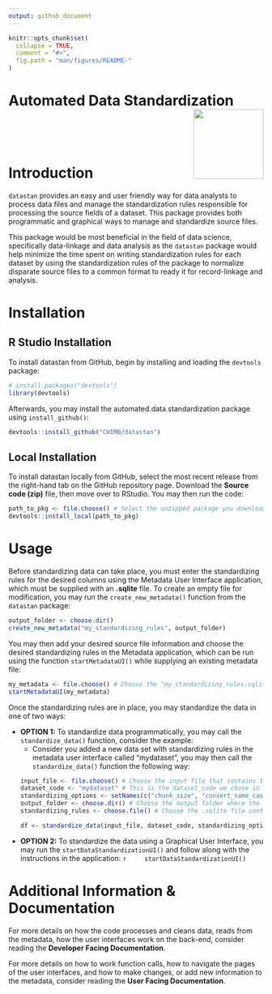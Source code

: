 ```yaml
---
output: github_document
---
```


<!-- README.md is generated from README.Rmd. Please edit that file -->

```r
knitr::opts_chunk$set(
  collapse = TRUE,
  comment = "#>",
  fig.path = "man/figures/README-"
)
```


# Automated Data Standardization <img src="man/figures/chimb_logo.jpg" align="right" height="138" />

<br><br><br>

# Introduction

`datastan` provides an easy and user friendly way for data analysts to process data files and manage the standardization rules responsible for processing the source fields of a dataset. This package provides both programmatic and graphical ways to manage and standardize source files.

This package would be most beneficial in the field of data science, specifically data-linkage and data analysis as the `datastan` package would help minimize the time spent on writing standardization rules for each dataset by using the standardization rules of the package to normalize disparate source files to a common format to ready it for record-linkage and analysis.

# Installation

## R Studio Installation

To install datastan from GitHub, begin by installing and loading the `devtools` package:
```r
# install.packages("devtools")
library(devtools)
```

Afterwards, you may install the automated.data.standardization package using `install_github()`:
```r
devtools::install_github("CHIMB/datastan")
```

## Local Installation

To install datastan locally from GitHub, select the most recent release from the right-hand tab on the GitHub repository page. Download the <b>Source code (zip)</b> file, then move over to RStudio. You may then run the code:
```r
path_to_pkg <- file.choose() # Select the unzipped package you downloaded from GitHub.
devtools::install_local(path_to_pkg)
```

# Usage

Before standardizing data can take place, you must enter the standardizing rules for the desired columns using the Metadata User Interface application, which must be supplied with an <b>.sqlite</b> file. To create an empty file for modification, you may run the `create_new_metadata()` function from the `datastan` package:

```r
output_folder <- choose.dir()
create_new_metadata("my_standardizing_rules", output_folder)
```

You may then add your desired source file information and choose the desired standardizing rules in the Metadata application, which can be run using the function `startMetadataUI()` while supplying an existing metadata file:

```r
my_metadata <- file.choose() # Choose the "my_standardizing_rules.sqlite" file.
startMetadataUI(my_metadata)
```

Once the standardizing rules are in place, you may standardize the data in one of two ways:

  - <b>OPTION 1:</b> To standardize data programmatically, you may call the `standardize_data()` function, consider the example:
    - Consider you added a new data set with standardizing rules in the metadata user interface called "mydataset", you may then call the `standardize_data()` function the following way:
    ``` r
    input_file <- file.choose() # Choose the input file that contains the source dataset.
    dataset_code <- "mydataset" # This is the dataset_code we chose in the metadata application.
    standardizing_options <- setNames(c("chunk_size", "convert_name_case", "compress_address_whitespace"), c(200000, "upper", "yes"))
    output_folder <- choose.dir() # Choose the output folder where the cleaned data file will be output to.
    standardizing_rules <- choose.file() # Choose the .sqlite file containing the rules you just added.
    
    df <- standardize_data(input_file, dataset_code, standardizing_options, output_folder, standardizing_rules)
    ```

  - <b>OPTION 2:</b> To standardize the data using a Graphical User Interface, you may run the `startDataStandardizationUI()` and follow along with the instructions in the application:
    ``` r
    startDataStandardizationUI()
    ```
    
# Additional Information & Documentation

For more details on how the code processes and cleans data, reads from the metadata, how the user interfaces work on the back-end, consider reading the <b>Developer Facing Documentation</b>.

For more details on how to work function calls, how to navigate the pages of the user interfaces, and how to make changes, or add new information to the metadata, consider reading the <b>User Facing Documentation</b>.
